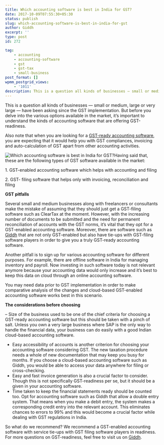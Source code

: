 ```yaml
---
title: Which accounting software is best in India for GST?
date: 2017-10-09T07:55:30+05:30
status: publish
slug: which-accounting-software-is-best-in-india-for-gst
author: Giddh
excerpt: ''
type: post
id: 272

tag:
    - accounting
    - accounting-software
    - gst
    - gst-tax
    - small-business
post_format: []
wpmm_postgrid_views:
    - '1011'
description: This is a question all kinds of businesses — small or medium, large or very large — have been asking since the GST implementation. But before you 
---
```

This is a question all kinds of businesses — small or medium, large or very large — have been asking since the GST implementation. But before you delve into the various options available in the market, it’s important to understand the kinds of accounting software that are offering GST-readiness.

Also note that when you are looking for a [GST-ready accounting software](https://giddh.com/gst), you are expecting that it would help you with GST compliances, invoicing and auto-calculation of GST apart from other accounting activities.

<img class="wp-block-image size-large" src ="https://miro.medium.com/max/2112/1*nu6IG-L-1FJ9j6INhuHkeQ.jpeg" alt="Which accounting software is best in India for GST?" />Having said that, these are the following types of GST software available in the market:

1\. GST-enabled accounting software which helps with accounting and filing

2\. GST- filing software that helps only with invoicing, reconciliation and filing

**GST pitfalls**

Several small and medium businesses along with freelancers or consultants make the mistake of assuming that they should just get a GST-filing software such as ClearTax at the moment. However, with the increasing number of documents to be submitted and the need for permanent reconciliation of accounts with the GST norms, it’s vital that they opt for a GST-enabled accounting software. Moreover, there are software such as [Giddh](https://giddh.com) that are not only GST-enabled but also have tie-ups with GST-filing software players in order to give you a truly GST-ready accounting software.

Another pitfall is to sign up for various accounting software for different purposes. For example, there are offline software in India for managing inventory and payroll. Now investing in such software today is not relevant anymore because your accounting data would only increase and it’s best to keep this data on cloud through an online accounting software.

You may need data prior to GST implementation in order to make comparative analysis of the changes and cloud-based GST-enabled accounting software works best in this scenario.

**The considerations before choosing**

– Size of the business used to be one of the chief criteria for choosing a GST-ready accounting software but this should be taken with a pinch of salt. Unless you own a very large business where SAP is the only way to handle the financial data, your business can do easily with a good Indian cloud-based accounting software.

- Easy accessibility of accounts is another criterion for choosing your accounting software considering GST. The new taxation procedure needs a whole of new documentation that may keep you busy for months. If you choose a cloud-based accounting software such as Giddh, you would be able to access your data anywhere for filing or cross-checking.
- Easy and fast invoice generation is also a crucial factor to consider. Though this is not specifically GST-readiness per se, but it should be a given in your accounting software.
- Time taken to keep the financial statements ready should be counted too. Opt for accounting software such as Giddh that allow a double entry system. That means when you make a debit entry, the system makes a corresponding credit entry into the relevant account. This eliminates chances to errors to 99% and this would become a crucial factor while dealing with GST regulations in India.

So what do we recommend? We recommend a GST-enabled accounting software with service tie-ups with GST filing software players in readiness. For more questions on GST-readiness, feel free to visit us on [Giddh](https://giddh.com).
